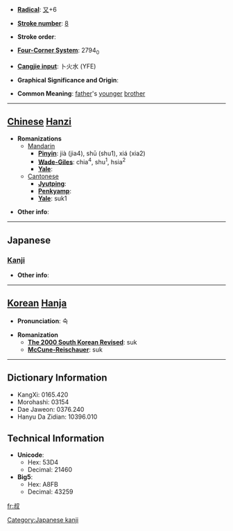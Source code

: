 * '''[[Wiktionary:Chinese radical index| Radical]]''': [[Wiktionary:Chinese radical index 又|又]]+6

* '''[[Wiktionary:Chinese total strokes index|Stroke number]]''': [[Wiktionary:Chinese total strokes index 8|8]]

* '''Stroke order''': 

* '''[[Wiktionary:Chinese four corner index|Four-Corner System]]''': 2794<sub>0</sub>

* '''[[Wiktionary:Chinese Cangjie index|Cangjie input]]''': 卜火水 (YFE)

* '''Graphical Significance and Origin''': 

* '''Common Meaning''': [[father]]'s [[younger]] [[brother]]

----

== [[Chinese]] [[Hanzi]] ==

* '''Romanizations'''
** [[Mandarin]]
*** '''[[Pinyin]]''': jià (jia4), shū (shu1), xiá (xia2)
*** '''[[Wade-Giles]]''': chia<sup>4</sup>, shu<sup>1</sup>, hsia<sup>2</sup>
*** '''[[Yale]]''': 
**[[Cantonese]]
***'''[[Jyutping]]''':
***'''[[Penkyamp]]''': 
***'''[[Yale]]''': suk1

* '''Other info''': 

----

==Japanese==
===[[Kanji]]===
{{kanji|on readings=[[しゅく]] (shuku)
|kun readings=[[おじ]] (oji)
}}

* '''Other info''':  

----

== [[Korean]] [[Hanja]] ==

* '''Pronunciation''': 숙

* '''Romanization'''
** '''[[The 2000 South Korean Revised Romanization|The 2000 South Korean Revised]]''': suk
** '''[[McCune-Reischauer]]''': suk

----

== Dictionary Information ==

* KangXi: 0165.420
* Morohashi: 03154
* Dae Jaweon: 0376.240
* Hanyu Da Zidian: 10396.010

== Technical Information ==

* '''Unicode''':
** Hex: 53D4
** Decimal: 21460
* '''Big5''':
** Hex: A8FB
** Decimal: 43259

[[Category:Japanese kanji]]

[[fr:叔]]